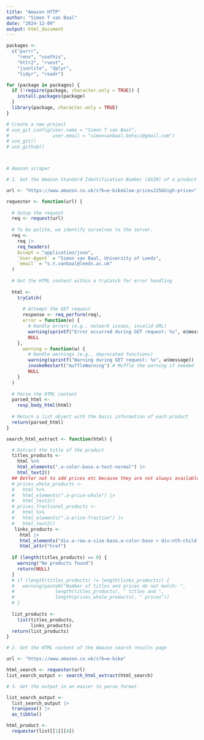 ```yaml
---
title: "Amazon HTTP"
author: "Simon T van Baal"
date: "2024-12-09"
output: html_document
---
```




```r

packages <- 
  c("purrr",
    "renv", "usethis", 
    "httr2", "rvest", 
    "jsonlite", "dplyr", 
    "tidyr", "readr")

for (package in packages) {
  if (!require(package, character.only = TRUE)) {
    install.packages(package)
  }
  library(package, character.only = TRUE)
}

# Create a new project
# use_git_config(user.name = "Simon T van Baal", 
#                user.email = "simonvanbaal.behsci@gmail.com")
# use_git()
# use_github()




```


```r

# Amazon scraper

# 1. Get the Amazon Standard Identification Number (ASIN) of a product

url <- "https://www.amazon.co.uk/s?k=e-bike&low-price=225&high-price="

requester <- function(url) {
  
  # Setup the request
  req <- request(url)
  
  # To be polite, we identify ourselves to the server.
  req <- 
    req |> 
    req_headers(
    Accept = "application/json",
    `User-Agent` = "Simon van Baal, University of Leeds",
    `email` = "s.t.vanbaal@leeds.ac.uk"
  )
  
  # Get the HTML content within a tryCatch for error handling 
  
  html <- 
    tryCatch(
    
      # Attempt the GET request
      response <- req_perform(req),
      error = function(e) {
        # Handle errors (e.g., network issues, invalid URL)
        warning(sprintf("Error occurred during GET request: %s", e$message))
        NULL
    },
      warning = function(w) {
        # Handle warnings (e.g., deprecated functions)
        warning(sprintf("Warning during GET request: %s", w$message))
        invokeRestart("muffleWarning") # Muffle the warning if needed
        NULL
    }
  )
  
  # Parse the HTML content
  parsed_html <- 
    resp_body_html(html)
  
  # Return a list object with the basic information of each product
  return(parsed_html)
}

search_html_extract <- function(html) {

  # Extract the title of the product
  titles_products <- 
    html %>%
    html_elements(".a-color-base.a-text-normal") |> 
    html_text2()
  ## Better not to add prices etc because they are not always available
  # prices_whole_products <- 
  #   html %>%
  #   html_elements(".a-price-whole") |> 
  #   html_text2()
  # prices_fractional_products <-
  #   html %>%
  #   html_elements(".a-price-fraction") |> 
  #   html_text2()
   links_products <- 
     html |> 
     html_elements("div.a-row.a-size-base.a-color-base > div:nth-child(1) > a") |> 
     html_attr("href")
  
  if (length(titles_products) == 0) {
    warning("No products found")
    return(NULL)
  }
  # if (length(titles_products) != length(links_products)) {
  #   warning(paste0("Number of titles and prices do not match: ", 
  #               length(titles_products), " titles and ", 
  #               length(prices_whole_products), " prices"))
  # }
  
  list_products <- 
    list(titles_products, 
         links_products)
  return(list_products)
}

# 2. Get the HTML content of the Amazon search results page

url <- "https://www.amazon.co.uk/s?k=e-bike"

html_search <- requester(url)
list_search_output <- search_html_extract(html_search)

# 3. Get the output in an easier to parse format.

list_search_output <- 
  list_search_output |> 
  transpose() |> 
  as_tibble()


```


```r

html_product <- 
  requester(list[[1]][4])




```




